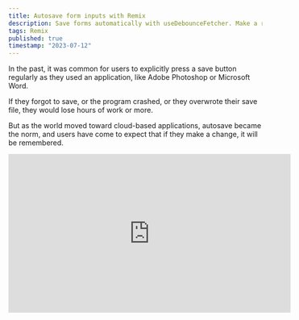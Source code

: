 ```yaml
---
title: Autosave form inputs with Remix
description: Save forms automatically with useDebounceFetcher. Make a reusable Input component. Compatible with Conform.
tags: Remix
published: true
timestamp: "2023-07-12"
---
```


In the past, it was common for users to explicitly press a save button regularly as they used an application, like Adobe Photoshop or Microsoft Word.

If they forgot to save, or the program crashed, or they overwrote their save file, they would lose hours of work or more.

But as the world moved toward cloud-based applications, autosave became the norm, and users have come to expect that if they make a change, it will be remembered.

<div>
  <iframe
    className="mx-auto max-w-full"
    width="560"
    height="315"
    src="https://www.youtube.com/embed/OeOOdYZ17eY"
    title="YouTube video player"
    frameborder="0"
    allow="accelerometer; autoplay; clipboard-write; encrypted-media; gyroscope; picture-in-picture; web-share"
    allowfullscreen
  />
</div>

In this guide, we'll show you how to use Remix's useFetcher hook to autosave form inputs on change or blur, and show a loading state while saving.

## The useSubmit hook is canceled on navigation but useFetcher isn't

The natural choice for submitting a form programmatically is the `useSubmit` hook, but it's not a good choice for auto-saving forms.

Remix uses a global navigation state, so if you click a link to one page and then before it loads, you click a link to a different page, the request for the first page will be cancelled.

Unfortunately, `useSubmit` also uses the same navigation state. If you use `useSubmit` to submit a form, and then navigate to a different page before it completes, the form submission will be cancelled.

That might make sense for a form that you explicitly submit, but for an input that is expected to save automatically, you don't want the save to fail just because the user clicked a link too quickly.

Every `useFetcher` hook gets its own state, so you can use it to make a request that will not be cancelled if the user navigates away.

## Set up the form with a fetcher

Instead of using the regular Remix `<Form />` component, use one returned by the fetcher at `fetcher.Form`.

This example will use conform<SideNote> [Conform](https://conform.guide/) is a form validation library. but it's a great way to manage form state in Remix. </SideNote> to manage the form state, but you can use regular HTML attributes if you prefer.

```tsx
import { useFetcher } from "@remix-run/react"
import { conform, useForm } from "@conform-to/react"

export default function Example() {
  const fetcher = useFetcher()

  const [form, fields] = useForm<{
    email: string
    name: string
  }>()

  return (
    <fetcher.Form method="POST" {...form.props}>
      <input {...conform.input(fields.email)} />
      <input {...conform.input(fields.name)} />

      <button type="submit">
        {fetcher.state === "submitting"
          ? "Saving…"
          : "Save"}
      </button>
    </fetcher.Form>
  )
}
```

## Add a debounced autosave

We'll use an enhanced [useDebounceFetcher](/content/use-debounce-fetcher) hook that will automatically debounce its submissions for the individual inputs.

If a user types quickly and tabs to each next input seamlessly, never pausing while filling out a large form, a lot of time can pass with their work unsaved. To avoid that, I like to make sure each input is autosaved individually.

- If they pause for a moment while typing, the input will be saved.
- If they tab to the next input, the previous input will be saved immediately, without waiting for the debounce delay to pass.

Thanks to the useDebounceFetcher hook, we can do that with just a few lines of code.

Create an emailFetcher and call it inside the onChange and onBlur handlers for the email input.

```tsx
import { useFetcher } from "@remix-run/react"
import { conform, useForm } from "@conform-to/react"
import { useDebounceFetcher } from "./use-debounce-fetcher"

export default function Example() {
  const fetcher = useFetcher()

  const [form, fields] = useForm<{
    email: string
    name: string
  }>()

  const emailFetcher = useDebounceFetcher()

  return (
    <fetcher.Form method="POST" {...form.props}>
      <input
        {...conform.input(fields.email)}
        onChange={(event) => {
          emailFetcher.debounceSubmit(
            event.currentTarget.form,
            {
              replace: true,
              debounceTimeout: 500,
            },
          )
        }}
        onBlur={(event) => {
          emailFetcher.debounceSubmit(
            event.currentTarget.form,
            {
              replace: true,
            },
          )
        }}
      />

      <input {...conform.input(fields.name)} />

      <button type="submit">
        {fetcher.state === "submitting"
          ? "Saving…"
          : "Save"}
      </button>
    </fetcher.Form>
  )
}
```

You'll also need to do the same thing for the name input, but now is a good time to think about how abstract this and avoid repetition.

- prop level abstraction – make a function that takes a fetcher and returns an object `{ onChange(), onBlur() }` could work well. That would be similar to the `conform.input` function. You will still need to create a hook for each input though.
- component level abstraction – make an Input component, then create the fetcher and event handlers inside the component.

I like the component level abstraction because it keeps everything in one place and it also provides a place to add other features, or to put your tailwind classes.

```tsx
function DebouncedInput(
  props: React.InputHTMLAttributes<HTMLInputElement>,
) {
  const fetcher = useDebounceFetcher()

  return (
    <input
      className="block w-96 rounded border border-gray-300 px-4 py-3 focus:ring-1 focus:ring-indigo-600"
      {...props}
      onChange={(event) => {
        fetcher.debounceSubmit(event.currentTarget.form, {
          replace: true,
          debounceTimeout: 500,
        })

        // optional: call the onChange prop if it exists
        props.onChange?.(event)
      }}
      onBlur={(event) => {
        fetcher.debounceSubmit(event.currentTarget.form, {
          replace: true,
        })

        props.onBlur?.(event)
      }}
    />
  )
}
```

Now you can use the DebouncedInput component instead of the regular input and it will automatically save on change and blur.

```tsx
return (
  <fetcher.Form method="POST" {...form.props}>
    <DebouncedInput {...conform.input(fields.email)} />
    <DebouncedInput {...conform.input(fields.name)} />
  </fetcher.Form>
)
```
